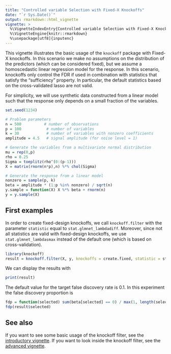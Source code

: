 ```yaml
---
title: "Controlled variable Selection with Fixed-X Knockoffs"
date: "`r Sys.Date()`"
output: rmarkdown::html_vignette
vignette: >
  %\VignetteIndexEntry{Controlled variable Selection with Fixed-X Knockoffs}
  %\VignetteEngine{knitr::rmarkdown}
  %\usepackage[utf8]{inputenc}
---
```

  
This vignette illustrates the basic usage of the `knockoff` package with Fixed-X knockoffs. In this scenario we make no assumptions on the distribution of the predictors (which can be considered fixed), but we assume a homoscedastic linear regression model for the response. 
In this scenario, knockoffs only control the FDR if used in combination with statistics that satisfy the "sufficiency" property. In particular, the default statistics based on the cross-validated lasso are not valid.

For simplicity, we will use synthetic data constructed from a linear model such that the response only depends on a small fraction of the variables.


```r
set.seed(1234)
```

```r
# Problem parameters
n = 500          # number of observations
p = 100           # number of variables
k = 30            # number of variables with nonzero coefficients
amplitude = 4.5   # signal amplitude (for noise level = 1)

# Generate the variables from a multivariate normal distribution
mu = rep(0,p)
rho = 0.25
Sigma = toeplitz(rho^(0:(p-1)))
X = matrix(rnorm(n*p),n) %*% chol(Sigma)

# Generate the response from a linear model
nonzero = sample(p, k)
beta = amplitude * (1:p %in% nonzero) / sqrt(n)
y.sample = function(X) X %*% beta + rnorm(n)
y = y.sample(X)
```

First examples
--------------
In order to create fixed-design knockoffs, we call `knockoff.filter` with the parameter `statistic` equal to `stat.glmnet_lambdadiff`. Moreover, since not all statistics are valid with fixed-design knockoffs, we use `stat.glmnet_lambdasmax` instead of the default one (which is based on cross-validation).
```r
library(knockoff)
result = knockoff.filter(X, y, knockoffs = create.fixed, statistic = stat.glmnet_lambdasmax)
```
We can display the results with
```r
print(result)
```
The default value for the target false discovery rate is 0.1. In this experiment the false discovery proportion is
```r
fdp = function(selected) sum(beta[selected] == 0) / max(1, length(selected))
fdp(result$selected)
```

See also
--------
If you want to see some basic usage of the knockoff filter, see the [introductory vignette](knockoff.html).
If you want to look inside the knockoff filter, see the [advanced vignette](advanced.html).